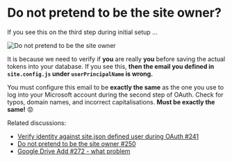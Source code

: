 
# Do not pretend to be the site owner?

If you see this on the third step during initial setup ...

![Do not pretend to be the site owner](../_images/faqs/dont-pretend-to-be-site-owner.png)

It is because we need to verify if **you** are really **you** before saving the actual tokens into your database. If you see this, **then the email you defined in `site.config.js` under `userPrincipalName` is wrong.**

You must configure this email to be **exactly the same** as the one you use to log into your Microsoft account during the second step of OAuth. Check for typos, domain names, and incorrect capitalisations. **Must be exactly the same!** 😡

<Callout emoji="💬">
Related discussions:

- [Verify identity against site.json defined user during OAuth #241](https://github.com/spencerwooo/onedrive-vercel-index/discussions/241)
- [Do not pretend to be the site owner #250](https://github.com/spencerwooo/onedrive-vercel-index/discussions/250)
- [Google Drive Add #272 - what problem](https://github.com/spencerwooo/onedrive-vercel-index/discussions/272)

</Callout>
